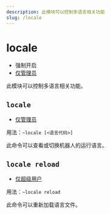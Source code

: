 ```yaml
---
description: 此模块可以控制多语言相关功能
slug: /locale
---
```


# locale

-   强制开启
-   [仅管理员](permissions)

此模块可以控制多语言相关功能。

## `locale`

-   [仅管理员](permissions)

用法：`~locale [<语言代码>]`

此命令可以查看或切换机器人的运行语言。

## `locale reload`

-   [仅超级用户](permissions)

用法：`~locale reload`

此命令可以重新加载语言文件。
